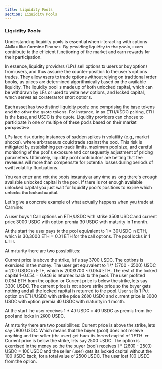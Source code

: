 ```yaml
---
title: Liquidity Pools
section: Liquidity Pools
---
```


### Liquidity Pools

Understanding liquidity pools is essential when interacting with options AMMs like Carmine Finance. By providing liquidity to the pools, users contribute to the efficient functioning of the market and earn rewards for their participation.

In essence, liquidity providers (LPs) sell options to users or buy options from users, and thus assume the counter-position to the user's options trades. They allow users to trade options without relying on traditional order books, as prices are determined algorithmically based on the available liquidity. The liquidity pool is made up of both unlocked capital, which can be withdrawn by LPs or used to write new options, and locked capital, which serves as collateral for short options.

Each asset has two distinct liquidity pools: one comprising the base tokens and the other the quote tokens. For instance, in an ETH/USDC pairing, ETH is the base, and USDC is the quote. Liquidity providers can choose to participate in one or multiple of these pools based on their market perspective.

LPs face risk during instances of sudden spikes in volatility (e.g., market shocks), where arbitrageurs could trade against the pool. This risk is mitigated by establishing per-trade limits, maximum pool size, and careful monitoring of the pool's exposure and consequently adjustment of pricing parameters. Ultimately, liquidity pool contributors are betting that fee revenues will more than compensate for potential losses during periods of swift volatility fluctuations.

You can enter and exit the pools instantly at any time as long there's enough available unlocked capital in the pool. If there is not enough available unlocked capital you just wait for liquidity pool's positions to expire which unlocks the locked capital.

Let's give a concrete example of what actually happens when you trade at Carmine:

<LiquidityPoolExample title='User buys call option'>
A user buys 1 Call options on ETH/USDC with strike 3500 USDC and current price 3000 USDC with option premia 30 USDC with maturity in 1 month.

At the start the user pays to the pool equivalent to 1 \* 30 USDC in ETH, which is 30/3000 ETH = 0.01 ETH for the call options. The pool locks in 1 ETH.

At maturity there are two possibilities:

<ScenarioCard>
Current price is above the strike, let's say 3700 USDC. The options is exercised in the money. The user get equivalent to 1 \* (3700 - 3500) USDC = 200 USDC in ETH, which is 200/3700 ~ 0.054 ETH. The rest of the locked capital 1-0.054 = 0.946 is returned back to the pool. The user profited 0.054 ETH from the option.
</ScenarioCard>
or
<ScenarioCard>
Current price is below the strike, lets say 3300 USDC. The current price is not above strike price so the buyer gets nothing and all the locked capital is returned to the pool.
</ScenarioCard>
</LiquidityPoolExample>

<LiquidityPoolExample title='User sells put option'>
User sells 1 Put option on ETH/USDC with strike price 2600 USDC and current price is 3000 USDC with option premia 40 USDC with maturity in 1 month.

At the start the user receives 1 \* 40 USDC = 40 USDC as premia from the pool and locks in 2600 USDC.

At maturity there are two possibilities:
<ScenarioCard>
Current price is above the strike, lets say 2800 USDC. Which means that the buyer (pool) does not receive anything and the seller (the user) get back its locked capital of 1 ETH.
</ScenarioCard>
or
<ScenarioCard>
Current price is below the strike, lets say 2500 USDC. The option is exercised in the money so the the buyer (pool) receives 1 \* (2600 - 2500) USDC = 100 USDC and the seller (user) gets its locked capital without the 100 USDC back, for a total value of 2500 USDC. The user lost 100 USDC from the option.
</ScenarioCard>
</LiquidityPoolExample>

